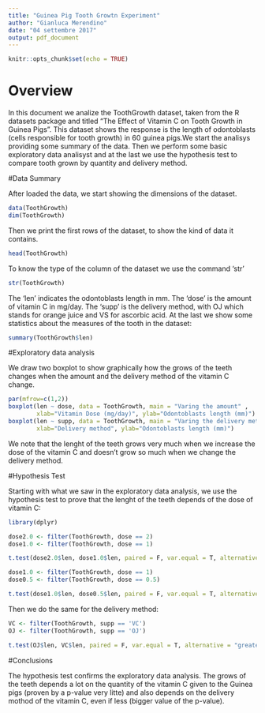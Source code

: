 ```yaml
---
title: "Guinea Pig Tooth Growtn Experiment"
author: "Gianluca Merendino"
date: "04 settembre 2017"
output: pdf_document
---
```


```r
knitr::opts_chunk$set(echo = TRUE)
```

# Overview

In this document we analize the ToothGrowth dataset, taken from the R datasets package and titled "The Effect of Vitamin C on Tooth Growth in Guinea Pigs". This dataset shows the response is the length of odontoblasts (cells responsible for tooth growth) in 60 guinea pigs.We start the analisys providing some summary of the data. Then we perform some basic exploratory data analisyst and at the last we use the hypothesis test to compare tooth grown by quantity and delivery method. 

#Data Summary

After loaded the data, we start showing the dimensions of the dataset.

```r
data(ToothGrowth)
dim(ToothGrowth)
```

Then we print the first rows of the dataset, to show the kind of data it contains.

```r
head(ToothGrowth)
```
To know the type of the column of the dataset we use the command 'str'  

```r
str(ToothGrowth)
```
The 'len' indicates the odontoblasts length in mm. The 'dose' is the amount of vitamin C in mg/day. The 'supp' is the delivery method, with OJ which stands for orange juice and VS for ascorbic acid. 
At the last we show some statistics about the measures of the tooth in the dataset:

```r
summary(ToothGrowth$len)
```

#Exploratory data analysis

We draw two boxplot to show graphically how the grows of the teeth changes when the amount and the delivery method of the vitamin C change.

```r
par(mfrow=c(1,2))
boxplot(len ~ dose, data = ToothGrowth, main = "Varing the amount" , 
        xlab="Vitamin Dose (mg/day)", ylab="Odontoblasts length (mm)")
boxplot(len ~ supp, data = ToothGrowth, main = "Varing the delivery method", 
        xlab="Delivery method", ylab="Odontoblasts length (mm)")
```
We note that the lenght of the teeth grows very much when we increase the dose of the vitamin C and doesn't grow so much when we change the delivery method.

#Hypothesis Test

Starting with what we saw in the exploratory data analysis, we use the hypothesis test to prove that the lenght of the teeth depends of the dose of vitamin C:

```r
library(dplyr)
```

```r
dose2.0 <- filter(ToothGrowth, dose == 2)
dose1.0 <- filter(ToothGrowth, dose == 1)

t.test(dose2.0$len, dose1.0$len, paired = F, var.equal = T, alternative = "greater")
```

```r
dose1.0 <- filter(ToothGrowth, dose == 1)
dose0.5 <- filter(ToothGrowth, dose == 0.5)

t.test(dose1.0$len, dose0.5$len, paired = F, var.equal = T, alternative = "greater")
```

Then we do the same for the delivery method:

```r
VC <- filter(ToothGrowth, supp == 'VC')
OJ <- filter(ToothGrowth, supp == 'OJ')

t.test(OJ$len, VC$len, paired = F, var.equal = T, alternative = "greater")
```
#Conclusions

The hypothesis test confirms the exploratory data analysis. The grows of the teeth depends a lot on the quantity of the vitamin C given to the Guinea pigs (proven by a p-value very litte) and also depends on the delivery mothod of the vitamin C, even if less (bigger value of the p-value). 
